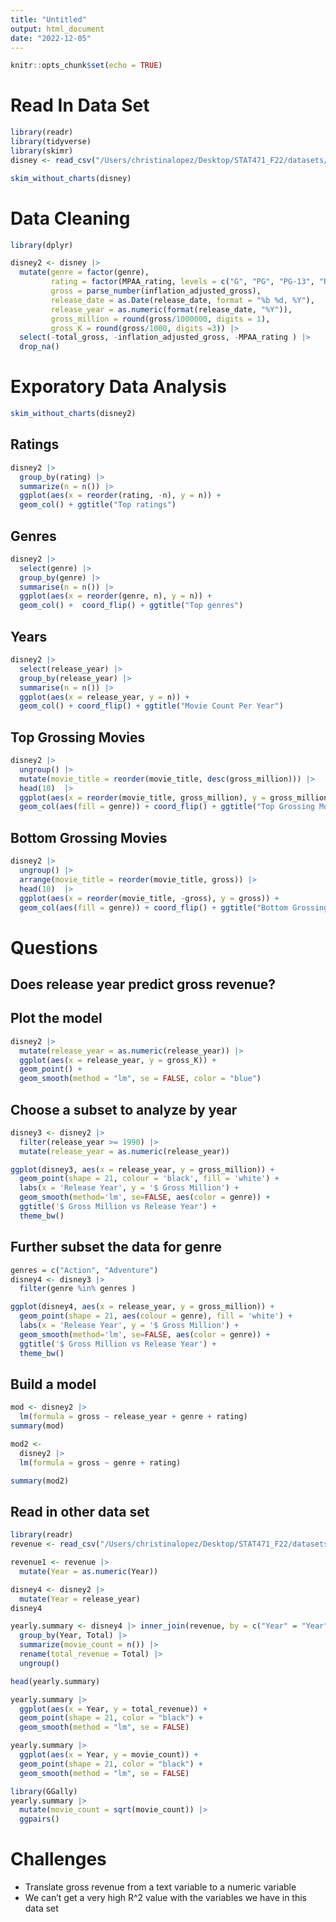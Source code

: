 ```yaml
---
title: "Untitled"
output: html_document
date: "2022-12-05"
---
```


```r
knitr::opts_chunk$set(echo = TRUE)
```

# Read In Data Set

```r
library(readr)
library(tidyverse)
library(skimr)
disney <- read_csv("/Users/christinalopez/Desktop/STAT471_F22/datasets/disney/disney_movies_total_gross.csv")
```

```r
skim_without_charts(disney)
```

# Data Cleaning

```r
library(dplyr)

disney2 <- disney |>
  mutate(genre = factor(genre), 
         rating = factor(MPAA_rating, levels = c("G", "PG", "PG-13", "R")), 
         gross = parse_number(inflation_adjusted_gross),
         release_date = as.Date(release_date, format = "%b %d, %Y"),
         release_year = as.numeric(format(release_date, "%Y")),
         gross_million = round(gross/1000000, digits = 1),
         gross_K = round(gross/1000, digits =3)) |>
  select(-total_gross, -inflation_adjusted_gross, -MPAA_rating ) |>
  drop_na()
```

# Exporatory Data Analysis

```r
skim_without_charts(disney2)
```

## Ratings

```r
disney2 |>
  group_by(rating) |>
  summarize(n = n()) |>
  ggplot(aes(x = reorder(rating, -n), y = n)) + 
  geom_col() + ggtitle("Top ratings")
```

## Genres

```r
disney2 |>
  select(genre) |>
  group_by(genre) |>
  summarise(n = n()) |>
  ggplot(aes(x = reorder(genre, n), y = n)) + 
  geom_col() +  coord_flip() + ggtitle("Top genres")
```

## Years 

```r
disney2 |>
  select(release_year) |>
  group_by(release_year) |>
  summarise(n = n()) |>
  ggplot(aes(x = release_year, y = n)) + 
  geom_col() + coord_flip() + ggtitle("Movie Count Per Year")
```


## Top Grossing Movies

```r
disney2 |>
  ungroup() |>
  mutate(movie_title = reorder(movie_title, desc(gross_million))) |>
  head(10)  |>
  ggplot(aes(x = reorder(movie_title, gross_million), y = gross_million)) + 
  geom_col(aes(fill = genre)) + coord_flip() + ggtitle("Top Grossing Movies (Millions of Dollars)")
```

## Bottom Grossing Movies

```r
disney2 |>
  ungroup() |>
  arrange(movie_title = reorder(movie_title, gross)) |>
  head(10)  |>
  ggplot(aes(x = reorder(movie_title, -gross), y = gross)) + 
  geom_col(aes(fill = genre)) + coord_flip() + ggtitle("Bottom Grossing Movies (Millions of Dollars)")
```


# Questions

## Does release year predict gross revenue? 

## Plot the model

```r
disney2 |>
  mutate(release_year = as.numeric(release_year)) |>
  ggplot(aes(x = release_year, y = gross_K)) +
  geom_point() + 
  geom_smooth(method = "lm", se = FALSE, color = "blue")
```

## Choose a subset to analyze by year

```r
disney3 <- disney2 |>
  filter(release_year >= 1990) |>
  mutate(release_year = as.numeric(release_year))
```

```r
ggplot(disney3, aes(x = release_year, y = gross_million)) +
  geom_point(shape = 21, colour = 'black', fill = 'white') +
  labs(x = 'Release Year', y = '$ Gross Million') +
  geom_smooth(method='lm', se=FALSE, aes(color = genre)) +
  ggtitle('$ Gross Million vs Release Year') +
  theme_bw()
```

## Further subset the data for genre

```r
genres = c("Action", "Adventure")
disney4 <- disney3 |>
  filter(genre %in% genres )
```


```r
ggplot(disney4, aes(x = release_year, y = gross_million)) +
  geom_point(shape = 21, aes(colour = genre), fill = 'white') +
  labs(x = 'Release Year', y = '$ Gross Million') +
  geom_smooth(method='lm', se=FALSE, aes(color = genre)) +
  ggtitle('$ Gross Million vs Release Year') +
  theme_bw()
```



## Build a model 

```r
mod <- disney2 |>
  lm(formula = gross ~ release_year + genre + rating)
summary(mod)

```

```r
mod2 <- 
  disney2 |>
  lm(formula = gross ~ genre + rating)

summary(mod2)
```

## Read in other data set 

```r
library(readr)
revenue <- read_csv("/Users/christinalopez/Desktop/STAT471_F22/datasets/disney/disney_revenue_1991-2016.csv")

revenue1 <- revenue |>
  mutate(Year = as.numeric(Year))
```


```r
disney4 <- disney2 |>
  mutate(Year = release_year)
disney4
```



```r
yearly.summary <- disney4 |> inner_join(revenue, by = c("Year" = "Year")) |>
  group_by(Year, Total) |>
  summarize(movie_count = n()) |>
  rename(total_revenue = Total) |>
  ungroup()

head(yearly.summary)

yearly.summary |>
  ggplot(aes(x = Year, y = total_revenue)) +
  geom_point(shape = 21, color = "black") + 
  geom_smooth(method = "lm", se = FALSE)
```

```r
yearly.summary |>
  ggplot(aes(x = Year, y = movie_count)) +
  geom_point(shape = 21, color = "black") + 
  geom_smooth(method = "lm", se = FALSE)
```

```r
library(GGally)
yearly.summary |>
  mutate(movie_count = sqrt(movie_count)) |>
  ggpairs()
```




# Challenges 

- Translate gross revenue from a text variable to a numeric variable 
- We can't get a very high R^2 value with the variables we have in this data set






